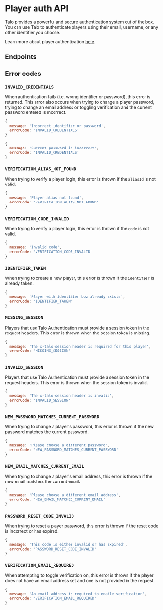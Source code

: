
# Player auth API

Talo provides a powerful and secure authentication system out of the box. You can use Talo to authenticate players using their email, username, or any other identifier you choose.

Learn more about player authentication [here](https://trytalo.com/players#authentication?utm_source=docs&utm_medium=api-docs).

## Endpoints

<ServiceDocumentation
  service='PlayerAuthAPIService'
  metaDescription="Talo's Player Authentication service supports emails, usernames, or Steamworks auth. Players can also reset their password, add two factor auth and more."
/>

## Error codes

### `INVALID_CREDENTIALS`

When authentication fails (i.e. wrong identifier or password), this error is returned. This error also occurs when trying to change a player password, trying to change an email address or toggling verification and the current password entered is incorrect.

```javascript
{
  message: 'Incorrect identifier or password',
  errorCode: 'INVALID_CREDENTIALS'
}
```
```javascript
{
  message: 'Current password is incorrect',
  errorCode: 'INVALID_CREDENTIALS'
}
```

### `VERIFICATION_ALIAS_NOT_FOUND`

When trying to verify a player login, this error is thrown if the `aliasId` is not valid.

```javascript
{
  message: 'Player alias not found',
  errorCode: 'VERIFICATION_ALIAS_NOT_FOUND'
}
```

### `VERIFICATION_CODE_INVALID`

When trying to verify a player login, this error is thrown if the `code` is not valid.

```javascript
{
  message: 'Invalid code',
  errorCode: 'VERIFICATION_CODE_INVALID'
}
```

### `IDENTIFIER_TAKEN`

When trying to create a new player, this error is thrown if the `identifier` is already taken.

```javascript
{
  message: 'Player with identifier boz already exists',
  errorCode: 'IDENTIFIER_TAKEN'
}
```
### `MISSING_SESSION`

Players that use Talo Authentication must provide a session token in the request headers. This error is thrown when the session token is missing.

```javascript
{
  message: 'The x-talo-session header is required for this player',
  errorCode: 'MISSING_SESSION'
}
```

### `INVALID_SESSION`

Players that use Talo Authentication must provide a session token in the request headers. This error is thrown when the session token is invalid.

```javascript
{
  message: 'The x-talo-session header is invalid',
  errorCode: 'INVALID_SESSION'
}
```

### `NEW_PASSWORD_MATCHES_CURRENT_PASSWORD`

When trying to change a player's password, this error is thrown if the new password matches the current password.

```javascript
{
  message: 'Please choose a different password',
  errorCode: 'NEW_PASSWORD_MATCHES_CURRENT_PASSWORD'
}
```

### `NEW_EMAIL_MATCHES_CURRENT_EMAIL`

When trying to change a player's email address, this error is thrown if the new email matches the current email.

```javascript
{
  message: 'Please choose a different email address',
  errorCode: 'NEW_EMAIL_MATCHES_CURRENT_EMAIL'
}
```

### `PASSWORD_RESET_CODE_INVALID`

When trying to reset a player password, this error is thrown if the reset code is incorrect or has expired.

```javascript
{
  message: 'This code is either invalid or has expired',
  errorCode: 'PASSWORD_RESET_CODE_INVALID'
}
```

### `VERIFICATION_EMAIL_REQUIRED`

When attempting to toggle verification on, this error is thrown if the player does not have an email address set and one is not provided in the request.

```javascript
{
  message: 'An email address is required to enable verification',
  errorCode: 'VERIFICATION_EMAIL_REQUIRED'
}
```
